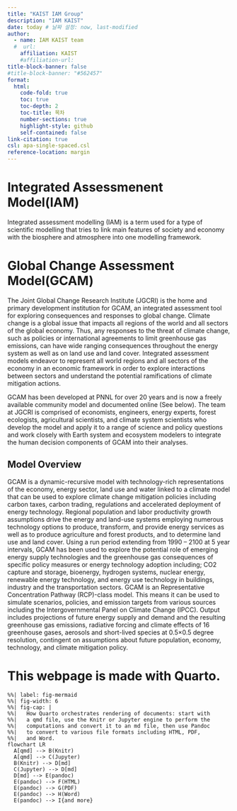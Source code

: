 ```yaml
---
title: "KAIST IAM Group"
description: "IAM KAIST"
date: today # 날짜 설정: now, last-modified
author:
  - name: IAM KAIST team 
  #  url: 
    affiliation: KAIST
    #affiliation-url: 
title-block-banner: false
#title-block-banner: "#562457"
format:
  html:
    code-fold: true
    toc: true
    toc-depth: 2
    toc-title: 목차
    number-sections: true
    highlight-style: github    
    self-contained: false
link-citation: true
csl: apa-single-spaced.csl
reference-location: margin
---
```

# Integrated Assessmenent Model(IAM)

Integrated assessment modelling (IAM) is a term used for a type of scientific modelling that tries to link main features of society and economy with the biosphere and atmosphere into one modelling framework.

# Global Change Assessment Model(GCAM)

The Joint Global Change Research Institute (JGCRI) is the home and primary development institution for GCAM, an integrated assessment tool for exploring consequences and responses to global change. Climate change is a global issue that impacts all regions of the world and all sectors of the global economy. Thus, any responses to the threat of climate change, such as policies or international agreements to limit greenhouse gas emissions, can have wide ranging consequences throughout the energy system as well as on land use and land cover. Integrated assessment models endeavor to represent all world regions and all sectors of the economy in an economic framework in order to explore interactions between sectors and understand the potential ramifications of climate mitigation actions.

GCAM has been developed at PNNL for over 20 years and is now a freely available community model and documented online (See below). The team at JGCRI is comprised of economists, engineers, energy experts, forest ecologists, agricultural scientists, and climate system scientists who develop the model and apply it to a range of science and policy questions and work closely with Earth system and ecosystem modelers to integrate the human decision components of GCAM into their analyses.

## Model Overview

GCAM is a dynamic-recursive model with technology-rich representations of the economy, energy sector, land use and water linked to a climate model that can be used to explore climate change mitigation policies including carbon taxes, carbon trading, regulations and accelerated deployment of energy technology. Regional population and labor productivity growth assumptions drive the energy and land-use systems employing numerous technology options to produce, transform, and provide energy services as well as to produce agriculture and forest products, and to determine land use and land cover. Using a run period extending from 1990 – 2100 at 5 year intervals, GCAM has been used to explore the potential role of emerging energy supply technologies and the greenhouse gas consequences of specific policy measures or energy technology adoption including; CO2 capture and storage, bioenergy, hydrogen systems, nuclear energy, renewable energy technology, and energy use technology in buildings, industry and the transportation sectors. GCAM is an Representative Concentration Pathway (RCP)-class model. This means it can be used to simulate scenarios, policies, and emission targets from various sources including the Intergovernmental Panel on Climate Change (IPCC). Output includes projections of future energy supply and demand and the resulting greenhouse gas emissions, radiative forcing and climate effects of 16 greenhouse gases, aerosols and short-lived species at 0.5×0.5 degree resolution, contingent on assumptions about future population, economy, technology, and climate mitigation policy.


# This webpage is made with Quarto.

```mermaid
%%| label: fig-mermaid
%%| fig-width: 6
%%| fig-cap: |
%%|   How Quarto orchestrates rendering of documents: start with 
%%|   a qmd file, use the Knitr or Jupyter engine to perform the 
%%|   computations and convert it to an md file, then use Pandoc 
%%|   to convert to various file formats including HTML, PDF, 
%%|   and Word.
flowchart LR
  A[qmd] --> B(Knitr)
  A[qmd] --> C(Jupyter)
  B(Knitr) --> D[md]
  C(Jupyter) --> D[md]
  D[md] --> E(pandoc)
  E(pandoc) --> F(HTML)
  E(pandoc) --> G(PDF)
  E(pandoc) --> H(Word)
  E(pandoc) --> I{and more}
```